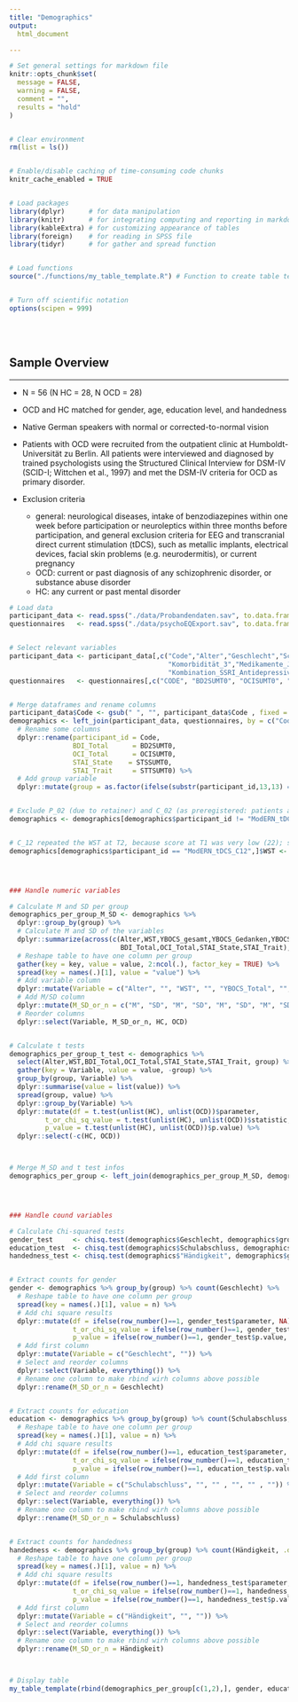 ```yaml
---
title: "Demographics"
output: 
  html_document

---
```


<!-- Set general settings -->

```r

# Set general settings for markdown file
knitr::opts_chunk$set(
  message = FALSE,
  warning = FALSE,
  comment = "",
  results = "hold"
)


# Clear environment
rm(list = ls())


# Enable/disable caching of time-consuming code chunks
knitr_cache_enabled = TRUE


# Load packages
library(dplyr)      # for data manipulation
library(knitr)      # for integrating computing and reporting in markdown
library(kableExtra) # for customizing appearance of tables
library(foreign)    # for reading in SPSS file
library(tidyr)      # for gather and spread function


# Load functions
source("./functions/my_table_template.R") # Function to create table template


# Turn off scientific notation
options(scipen = 999)
```
<br><br> 

## Sample Overview
***

* N = 56 (N HC = 28, N OCD = 28)

* OCD and HC matched for gender, age, education level, and handedness 

* Native German speakers with normal or corrected-to-normal vision

* Patients with OCD were recruited from the outpatient clinic at Humboldt-Universität zu Berlin. All patients were interviewed and diagnosed by trained psychologists using the Structured Clinical Interview for DSM-IV (SCID-I; Wittchen et al., 1997) and met the DSM-IV criteria for OCD as primary disorder. 

* Exclusion criteria 
  - general: neurological diseases, intake of benzodiazepines within one week before participation or neuroleptics within three months before participation, and general exclusion criteria for EEG and transcranial direct current stimulation (tDCS), such as metallic implants, electrical devices, facial skin problems (e.g. neurodermitis), or current pregnancy
  - OCD: current or past diagnosis of any schizophrenic disorder, or substance abuse disorder 
  - HC: any current or past mental disorder 

```r

# Load data 
participant_data <- read.spss("./data/Probandendaten.sav", to.data.frame = TRUE)
questionnaires   <- read.spss("./data/psychoEQExport.sav", to.data.frame = TRUE, add.undeclared.levels = "no") # add.undeclared.levels required to prevent irrelevant warning message


# Select relevant variables
participant_data <- participant_data[,c("Code","Alter","Geschlecht","Schulabschluss","Händigkeit","Komorbidität_1","Komorbidität_2",
                                        "Komorbidität_3","Medikamente_JaNein","SSRI","SNRI","Trizykl_Antidepressiva",
                                        "Kombination_SSRI_Antidepressiva","YBOCS_gesamt","YBOCS_Gedanken","YBOCS_Handlungen","MADRS", "WST" )]
questionnaires   <- questionnaires[,c("CODE", "BD2SUMT0", "OCISUMT0", "STSSUMT0", "STTSUMT0")] 


# Merge dataframes and rename columns
participant_data$Code <- gsub(" ", "", participant_data$Code , fixed = TRUE) # delete empty spaces from string to enable merging
demographics <- left_join(participant_data, questionnaires, by = c("Code" = "CODE")) %>%
  # Rename some columns
  dplyr::rename(participant_id = Code,
                BDI_Total      = BD2SUMT0, 
                OCI_Total      = OCISUMT0, 
                STAI_State    = STSSUMT0, 
                STAI_Trait     = STTSUMT0) %>%
  # Add group variable
  dplyr::mutate(group = as.factor(ifelse(substr(participant_id,13,13) == "C", "HC", "OCD")))   


# Exclude P_02 (due to retainer) and C_02 (as preregistered: patients are excluded with their match)
demographics <- demographics[demographics$participant_id != "ModERN_tDCS_P02" & demographics$participant_id != "ModERN_tDCS_C02",]


# C_12 repeated the WST at T2, because score at T1 was very low (22); score achieved at T2 was 25; we will use this score 
demographics[demographics$participant_id == "ModERN_tDCS_C12",]$WST <- 25




### Handle numeric variables

# Calculate M and SD per group 
demographics_per_group_M_SD <- demographics %>%
  dplyr::group_by(group) %>%
  # Calculate M and SD of the variables
  dplyr::summarize(across(c(Alter,WST,YBOCS_gesamt,YBOCS_Gedanken,YBOCS_Handlungen,MADRS,
                            BDI_Total,OCI_Total,STAI_State,STAI_Trait), list(mean,sd), na.rm = TRUE)) %>%
  # Reshape table to have one column per group
  gather(key = key, value = value, 2:ncol(.), factor_key = TRUE) %>% 
  spread(key = names(.)[1], value = "value") %>%
  # Add variable column
  dplyr::mutate(Variable = c("Alter", "", "WST", "", "YBOCS_Total", "", "YBOCS_Gedanken", "", "YBOCS_Handlungen", "",  "MADRS", "", "BDI_Total", "", "OCI_Total", "", "STAI_State", "", "STAI_Trait", "")) %>%
  # Add M/SD column
  dplyr::mutate(M_SD_or_n = c("M", "SD", "M", "SD", "M", "SD", "M", "SD", "M", "SD", "M", "SD", "M", "SD", "M", "SD", "M", "SD", "M", "SD")) %>%
  # Reorder columns
  dplyr::select(Variable, M_SD_or_n, HC, OCD)


# Calculate t tests
demographics_per_group_t_test <- demographics %>% 
  select(Alter,WST,BDI_Total,OCI_Total,STAI_State,STAI_Trait, group) %>% 
  gather(key = Variable, value = value, -group) %>% 
  group_by(group, Variable) %>% 
  dplyr::summarise(value = list(value)) %>% 
  spread(group, value) %>% 
  dplyr::group_by(Variable) %>% 
  dplyr::mutate(df = t.test(unlist(HC), unlist(OCD))$parameter,
         t_or_chi_sq_value = t.test(unlist(HC), unlist(OCD))$statistic, 
         p_value = t.test(unlist(HC), unlist(OCD))$p.value) %>%
  dplyr::select(-c(HC, OCD))



# Merge M_SD and t test infos
demographics_per_group <- left_join(demographics_per_group_M_SD, demographics_per_group_t_test, by = "Variable")




### Handle cound variables

# Calculate Chi-squared tests
gender_test     <- chisq.test(demographics$Geschlecht, demographics$group)
education_test  <- chisq.test(demographics$Schulabschluss, demographics$group)
handedness_test <- chisq.test(demographics$"Händigkeit", demographics$group)


# Extract counts for gender
gender <- demographics %>% group_by(group) %>% count(Geschlecht) %>% 
  # Reshape table to have one column per group
  spread(key = names(.)[1], value = n) %>%
  # Add chi square results
  dplyr::mutate(df = ifelse(row_number()==1, gender_test$parameter, NA),
                t_or_chi_sq_value = ifelse(row_number()==1, gender_test$statistic, NA),
                p_value = ifelse(row_number()==1, gender_test$p.value, NA)) %>%
  # Add first column
  dplyr::mutate(Variable = c("Geschlecht", "")) %>%
  # Select and reorder columns
  dplyr::select(Variable, everything()) %>%
  # Rename one column to make rbind wirh columns above possible
  dplyr::rename(M_SD_or_n = Geschlecht)


# Extract counts for education
education <- demographics %>% group_by(group) %>% count(Schulabschluss, .drop = FALSE) %>% 
  # Reshape table to have one column per group
  spread(key = names(.)[1], value = n) %>%
  # Add chi square results
  dplyr::mutate(df = ifelse(row_number()==1, education_test$parameter, NA),
                t_or_chi_sq_value = ifelse(row_number()==1, education_test$statistic, NA),
                p_value = ifelse(row_number()==1, education_test$p.value, NA)) %>%
  # Add first column
  dplyr::mutate(Variable = c("Schulabschluss", "", "" , "", "" , "")) %>%
  # Select and reorder columns
  dplyr::select(Variable, everything()) %>%
  # Rename one column to make rbind wirh columns above possible
  dplyr::rename(M_SD_or_n = Schulabschluss)


# Extract counts for handedness
handedness <- demographics %>% group_by(group) %>% count(Händigkeit, .drop = FALSE) %>% 
  # Reshape table to have one column per group
  spread(key = names(.)[1], value = n) %>%
  # Add chi square results
  dplyr::mutate(df = ifelse(row_number()==1, handedness_test$parameter, NA),
                t_or_chi_sq_value = ifelse(row_number()==1, handedness_test$statistic, NA),
                p_value = ifelse(row_number()==1, handedness_test$p.value, NA)) %>%
  # Add first column
  dplyr::mutate(Variable = c("Händigkeit", "", "")) %>%
  # Select and reorder columns
  dplyr::select(Variable, everything()) %>%
  # Rename one column to make rbind wirh columns above possible
  dplyr::rename(M_SD_or_n = Händigkeit)



# Display table
my_table_template(rbind(demographics_per_group[c(1,2),], gender, education, handedness, demographics_per_group[c(3:nrow(demographics_per_group)),]), caption = "Demographic and Clinical Variables")

````
<br><br>